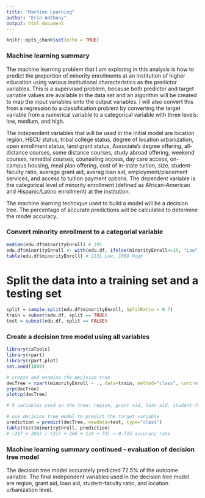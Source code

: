 ```yaml
---
title: "Machine Learning"
author: "Erin Anthony"
output: html_document
---
```


```r
knitr::opts_chunk$set(echo = TRUE)
```

### Machine learning summary

The machine learning problem that I am exploring in this analysis is how to predict the proportion of minority enrollments at an institution of higher education using various institutional characteristics as the predictor variables. This is a supervised problem, because both predictor and target variable values are available in the data set and an algorithm will be created to map the input variables onto the output variables. I will also convert this from a regression to a classification problem by converting the target variable from a numerical variable to a categorical variable with three levels: low, medium, and high.

The independent variables that will be used in the initial model are location region, HBCU status, tribal college status, degree of location urbanization, open enrollment status, land grant status, Associate's degree offering, all-distance courses, some distance courses, study abroad offering, weekend courses, remedial courses, counseling access, day care access, on-campus housing, meal plan offering, cost of in-state tuition, size, student-faculty ratio, average grant aid, averag loan aid, employment/placement services, and access to tuition payment options. The dependent variable is the categorical level of minority enrollment (defined as African-American and Hispanic/Latino enrollment) at the institution. 

The machine learning technique used to build a model will be a decision tree. The percentage of accurate predictions will be calculated to determine the model accuracy. 

### Convert minority enrollment to a categorial variable
```r
median(edu.df$minorityEnroll) # 19%
edu.df$minorityEnroll <- with(edu.df, ifelse(minorityEnroll<=19, "Low", "High"))
table(edu.df$minorityEnroll) # 1131 Low, 1089 High
```

# Split the data into a training set and a testing set
```r
split = sample.split(edu.df$minorityEnroll, SplitRatio = 0.7)
train = subset(edu.df, split == TRUE)
test = subset(edu.df, split == FALSE)
```

### Create a decision tree model using all variables
```r
library(caTools)
library(rpart)
library(rpart.plot)
set.seed(1000)

# create and examine the decision tree
decTree = rpart(minorityEnroll ~ ., data=train, method="class", control=rpart.control(minbucket=25))
prp(decTree)
plotcp(decTree)

# 5 variables used in the tree: region, grant aid, loan aid, student-faculty ratio, and location urbanization level

# use decision tree model to predict the target variable
prediction = predict(decTree, newdata=test, type="class")
table(test$minorityEnroll, prediction)
# (217 + 266) / (217 + 266 + 110 + 73) = 0.725 accuracy rate
```

### Machine learning summary continued - evaluation of decision tree model

The decision tree model accurately predicted 72.5% of the outcome variable. The final independent variables used in the decision tree model are region, grant aid, loan aid, student-faculty ratio, and location urbanization level.